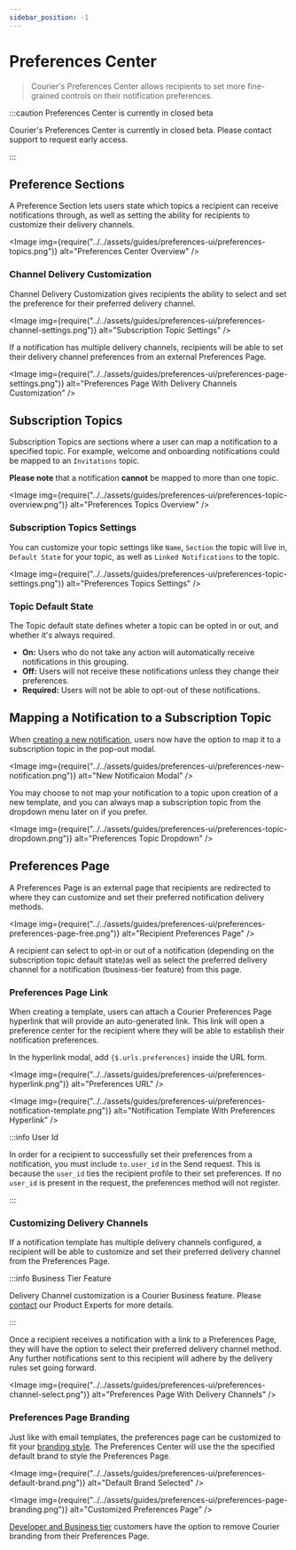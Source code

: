 ```yaml
---
sidebar_position: -1
---
```



# Preferences Center

> Courier's Preferences Center allows recipients to set more fine-grained controls on their notification preferences.

:::caution Preferences Center is currently in closed beta

Courier's Preferences Center is currently in closed beta. Please contact support to request early access.

:::

## Preference Sections

A Preference Section lets users state which topics a recipient can receive notifications through, as well as setting the ability for recipients to customize their delivery channels.

<Image img={require("../../assets/guides/preferences-ui/preferences-topics.png")} alt="Preferences Center Overview" />

### Channel Delivery Customization

Channel Delivery Customization gives recipients the ability to select and set the preference for their preferred delivery channel.

<Image img={require("../../assets/guides/preferences-ui/preferences-channel-settings.png")} alt="Subscription Topic Settings" />

If a notification has multiple delivery channels, recipients will be able to set their delivery channel preferences from an external Preferences Page.

<Image img={require("../../assets/guides/preferences-ui/preferences-page-settings.png")} alt="Preferences Page With Delivery Channels Customization" />

## Subscription Topics

Subscription Topics are sections where a user can map a notification to a specified topic. For example, welcome and onboarding notifications could be mapped to an `Invitations` topic.

**Please note** that a notification **cannot** be mapped to more than one topic.

<Image img={require("../../assets/guides/preferences-ui/preferences-topic-overview.png")} alt="Preferences Topics Overview" />

### Subscription Topics Settings

You can customize your topic settings like `Name`, `Section` the topic will live in, `Default State` for your topic, as well as `Linked Notifications` to the topic.

<Image img={require("../../assets/guides/preferences-ui/preferences-topic-settings.png")} alt="Preferences Topics Settings" />

### Topic Default State

The Topic default state defines wheter a topic can be opted in or out, and whether it's always required.

- **On:** Users who do not take any action will automatically receive notifications in this grouping.
- **Off:** Users will not receive these notifications unless they change their preferences.
- **Required:** Users will not be able to opt-out of these notifications.

## Mapping a Notification to a Subscription Topic

When [creating a new notification](../../courier-designer/notification-designer/design-a-notification.mdx), users now have the option to map it to a subscription topic in the pop-out modal. 

<Image img={require("../../assets/guides/preferences-ui/preferences-new-notification.png")} alt="New Notificaion Modal" />

You may choose to not map your notification to a topic upon creation of a new template, and you can always map a subscription topic from the dropdown menu later on if you prefer.

<Image img={require("../../assets/guides/preferences-ui/preferences-topic-dropdown.png")} alt="Preferences Topic Dropdown" />

## Preferences Page

A Preferences Page is an external page that recipients are redirected to where they can customize and set their preferred notification delivery methods.

<Image img={require("../../assets/guides/preferences-ui/preferences-preferences-page-free.png")} alt="Recipient Preferences Page" />

A recipient can select to opt-in or out of a notification (depending on the subscription topic default state)as well as select the preferred delivery channel for a notification (business-tier feature) from this page.

### Preferences Page Link

When creating a template, users can attach a Courier Preferences Page hyperlink that will provide an auto-generated link. This link will open a preference center for the recipient where they will be able to establish their notification preferences.

In the hyperlink modal, add `{$.urls.preferences}` inside the URL form.

<Image img={require("../../assets/guides/preferences-ui/preferences-hyperlink.png")} alt="Preferences URL" />

<Image img={require("../../assets/guides/preferences-ui/preferences-notification-template.png")} alt="Notification Template With Preferences Hyperlink" />

:::info User Id

In order for a recipient to successfully set their preferences from a notification, you must include `to.user_id` in the Send request. This is because the `user_id` ties the recipient profile to their set preferences. If no `user_id` is present in the request, the preferences method will not register.

:::

### Customizing Delivery Channels

If a notification template has multiple delivery channels configured, a recipient will be able to customize and set their preferred delivery channel from the Preferences Page.

:::info Business Tier Feature

Delivery Channel customization is a Courier Business feature. Please [contact](https://www.courier.com/request-demo/) our Product Experts for more details.

:::

Once a recipient receives a notification with a link to a Preferences Page, they will have the option to select their preferred delivery channel method. Any further notifications sent to this recipient will adhere by the delivery rules set going forward.

<Image img={require("../../assets/guides/preferences-ui/preferences-channel-select.png")} alt="Preferences Page With Delivery Channels" />

### Preferences Page Branding

Just like with email templates, the preferences page can be customized to fit your [branding style](../../courier-designer/brands/customize-default-brand.mdx). The Preferences Center will use the the specified default brand to style the Preferences Page.

<Image img={require("../../assets/guides/preferences-ui/preferences-default-brand.png")} alt="Default Brand Selected" />

<Image img={require("../../assets/guides/preferences-ui/preferences-page-branding.png")} alt="Customized Preferences Page" />

[Developer and Business tier](https://www.courier.com/pricing/) customers have the option to remove Courier branding from their Preferences Page.